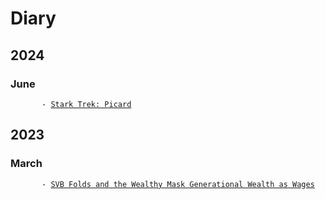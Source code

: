 = Diary =
== 2024 ==

=== June ===
        - [[2024-06-17|Stark Trek: Picard]]

== 2023 ==

=== March ===
        - [[2023-03-13|SVB Folds and the Wealthy Mask Generational Wealth as Wages]]
